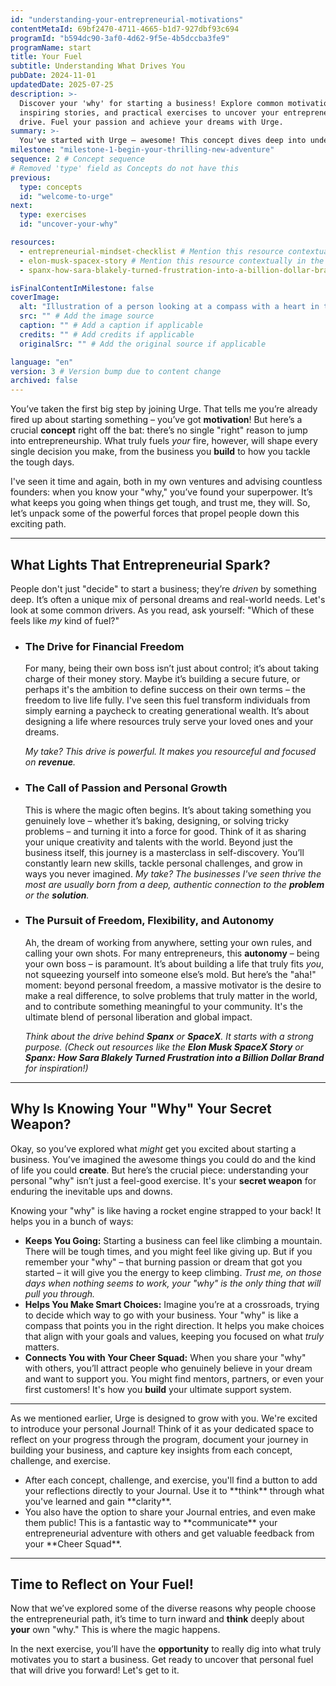 ```yaml
---
id: "understanding-your-entrepreneurial-motivations"
contentMetaId: 69bf2470-4711-4665-b1d7-927dbf93c694
programId: "b594dc90-3af0-4d62-9f5e-4b5dccba3fe9"
programName: start
title: Your Fuel
subtitle: Understanding What Drives You
pubDate: 2024-11-01
updatedDate: 2025-07-25
description: >-
  Discover your 'why' for starting a business! Explore common motivations,
  inspiring stories, and practical exercises to uncover your entrepreneurial
  drive. Fuel your passion and achieve your dreams with Urge.
summary: >-
  You've started with Urge – awesome! This concept dives deep into understanding your personal "why." You'll learn what truly fuels entrepreneurial drive, why it's your secret weapon against setbacks, and how it shapes your entire business. Get ready to uncover the core motivation that will power your journey.
milestone: "milestone-1-begin-your-thrilling-new-adventure"
sequence: 2 # Concept sequence
# Removed 'type' field as Concepts do not have this
previous:
  type: concepts
  id: "welcome-to-urge"
next:
  type: exercises
  id: "uncover-your-why"

resources:
  - entrepreneurial-mindset-checklist # Mention this resource contextually in the body
  - elon-musk-spacex-story # Mention this resource contextually in the body
  - spanx-how-sara-blakely-turned-frustration-into-a-billion-dollar-brand # Mention this resource contextually in the body

isFinalContentInMilestone: false
coverImage:
  alt: "Illustration of a person looking at a compass with a heart in the center, symbolizing finding one's motivation."
  src: "" # Add the image source
  caption: "" # Add a caption if applicable
  credits: "" # Add credits if applicable
  originalSrc: "" # Add the original source if applicable

language: "en"
version: 3 # Version bump due to content change
archived: false
---
```


You’ve taken the first big step by joining Urge. That tells me you’re already fired up about starting something – you’ve got **motivation**! But here’s a crucial **concept** right off the bat: there’s no single "right" reason to jump into entrepreneurship. What truly fuels *your* fire, however, will shape every single decision you make, from the business you **build** to how you tackle the tough days.

I've seen it time and again, both in my own ventures and advising countless founders: when you know your "why," you’ve found your superpower. It’s what keeps you going when things get tough, and trust me, they will. So, let’s unpack some of the powerful forces that propel people down this exciting path.

---

## What Lights That Entrepreneurial Spark?

People don't just "decide" to start a business; they’re *driven* by something deep. It’s often a unique mix of personal dreams and real-world needs. Let's look at some common drivers. As you read, ask yourself: "Which of these feels like *my* kind of fuel?"

* ### The Drive for Financial Freedom

    For many, being their own boss isn’t just about control; it’s about taking charge of their money story. Maybe it’s building a secure future, or perhaps it's the ambition to define success on their own terms – the freedom to live life fully. I've seen this fuel transform individuals from simply earning a paycheck to creating generational wealth. It’s about designing a life where resources truly serve your loved ones and your dreams.

    *My take? This drive is powerful. It makes you resourceful and focused on **revenue**.*

* ### The Call of Passion and Personal Growth

    This is where the magic often begins. It’s about taking something you genuinely love – whether it’s baking, designing, or solving tricky problems – and turning it into a force for good. Think of it as sharing your unique creativity and talents with the world. Beyond just the business itself, this journey is a masterclass in self-discovery. You’ll constantly learn new skills, tackle personal challenges, and grow in ways you never imagined. *My take? The businesses I've seen thrive the most are usually born from a deep, authentic connection to the **problem** or the **solution**.*

* ### The Pursuit of Freedom, Flexibility, and Autonomy

    Ah, the dream of working from anywhere, setting your own rules, and calling your own shots. For many entrepreneurs, this **autonomy** – being your own boss – is paramount. It’s about building a life that truly fits *you*, not squeezing yourself into someone else’s mold. But here’s the "aha!" moment: beyond personal freedom, a massive motivator is the desire to make a real difference, to solve problems that truly matter in the world, and to contribute something meaningful to your community. It's the ultimate blend of personal liberation and global impact.

    *Think about the drive behind **Spanx** or **SpaceX**. It starts with a strong purpose. (Check out resources like the **Elon Musk SpaceX Story** or **Spanx: How Sara Blakely Turned Frustration into a Billion Dollar Brand** for inspiration!)*

---

## Why Is Knowing Your "Why" Your Secret Weapon?

Okay, so you’ve explored what *might* get you excited about starting a business. You’ve imagined the awesome things you could do and the kind of life you could **create**. But here’s the crucial piece: understanding your personal "why" isn’t just a feel-good exercise. It's your **secret weapon** for enduring the inevitable ups and downs.

Knowing your "why" is like having a rocket engine strapped to your back! It helps you in a bunch of ways:

* **Keeps You Going:** Starting a business can feel like climbing a mountain. There will be tough times, and you might feel like giving up. But if you remember your "why" – that burning passion or dream that got you started – it will give you the energy to keep climbing. *Trust me, on those days when nothing seems to work, your "why" is the only thing that will pull you through.*
* **Helps You Make Smart Choices:** Imagine you’re at a crossroads, trying to decide which way to go with your business. Your "why" is like a compass that points you in the right direction. It helps you make choices that align with your goals and values, keeping you focused on what *truly* matters.
* **Connects You with Your Cheer Squad:** When you share your "why" with others, you’ll attract people who genuinely believe in your dream and want to support you. You might find mentors, partners, or even your first customers! It's how you **build** your ultimate support system.

---

<FeatureNote
  title="Journal: Your Personal Thinking Space"
  feature="Journal"
  featureLink="/user/journal">
  <p class=" mt-2">As we mentioned earlier, Urge is designed to grow with you. We're excited to introduce your personal Journal! Think of it as your dedicated space to reflect on your progress through the program, document your journey in building your business, and capture key insights from each concept, challenge, and exercise.</p>
  <ul class="list-disc pl-5 mt-2 ">
    <li>After each concept, challenge, and exercise, you'll find a button to add your reflections directly to your Journal. Use it to **think** through what you've learned and gain **clarity**.</li>
    <li>You also have the option to share your Journal entries, and even make them public! This is a fantastic way to **communicate** your entrepreneurial adventure with others and get valuable feedback from your **Cheer Squad**.</li>
  </ul>
</FeatureNote>

---

## Time to Reflect on Your Fuel!

Now that we’ve explored some of the diverse reasons why people choose the entrepreneurial path, it’s time to turn inward and **think** deeply about **your** own "why." This is where the magic happens.

In the next exercise, you’ll have the **opportunity** to really dig into what truly motivates you to start a business. Get ready to uncover that personal fuel that will drive you forward! Let's get to it.